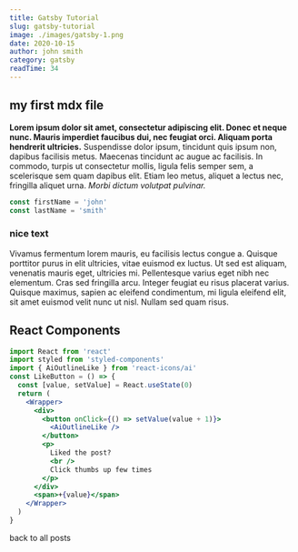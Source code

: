 ```yaml
---
title: Gatsby Tutorial
slug: gatsby-tutorial
image: ./images/gatsby-1.png
date: 2020-10-15
author: john smith
category: gatsby
readTime: 34
---
```



## my first mdx file

**Lorem ipsum dolor sit amet, consectetur adipiscing elit. Donec et neque nunc. Mauris imperdiet faucibus dui, nec feugiat orci. Aliquam porta hendrerit ultricies.** Suspendisse dolor ipsum, tincidunt quis ipsum non, dapibus facilisis metus. Maecenas tincidunt ac augue ac facilisis. In commodo, turpis ut consectetur mollis, ligula felis semper sem, a scelerisque sem quam dapibus elit. Etiam leo metus, aliquet a lectus nec, fringilla aliquet urna. _Morbi dictum volutpat pulvinar._

<div class='code'>

```js
const firstName = 'john'
const lastName = 'smith'
```

</div>

<div className='nice-text'>

<h3>nice text</h3>

<FiInfo className="nice-text-icon"></FiInfo>

Vivamus fermentum lorem mauris, eu facilisis lectus congue a. Quisque porttitor purus in elit ultricies, vitae euismod ex luctus. Ut sed est aliquam, venenatis mauris eget, ultricies mi. Pellentesque varius eget nibh nec elementum. Cras sed fringilla arcu. Integer feugiat eu risus placerat varius. Quisque maximus, sapien ac eleifend condimentum, mi ligula eleifend elit, sit amet euismod velit nunc ut nisl. Nullam sed quam risus.

</div>

<h2>React Components</h2>

<Counter />

```jsx
import React from 'react'
import styled from 'styled-components'
import { AiOutlineLike } from 'react-icons/ai'
const LikeButton = () => {
  const [value, setValue] = React.useState(0)
  return (
    <Wrapper>
      <div>
        <button onClick={() => setValue(value + 1)}>
          <AiOutlineLike />
        </button>
        <p>
          Liked the post?
          <br />
          Click thumbs up few times
        </p>
      </div>
      <span>+{value}</span>
    </Wrapper>
  )
}
```

<LikeButton />

<Link to="/posts" className="btn center-btn">
  back to all posts
</Link>
